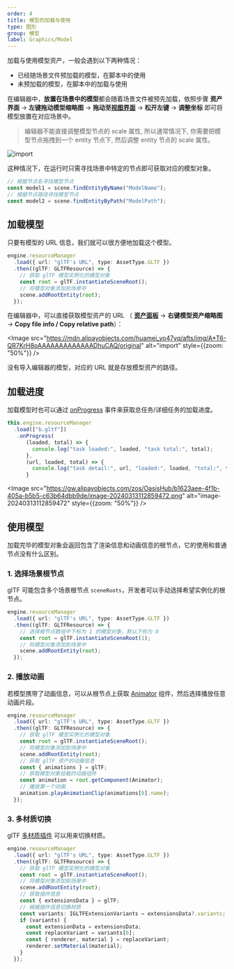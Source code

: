 ```yaml
---
order: 4
title: 模型的加载与使用
type: 图形
group: 模型
label: Graphics/Model
---
```


加载与使用模型资产，一般会遇到以下两种情况：

- 已经随场景文件预加载的模型，在脚本中的使用
- 未预加载的模型，在脚本中的加载与使用

在编辑器中，**放置在场景中的模型**都会随着场景文件被预先加载，依照步骤 **资产界面** -> **左键拖动模型缩略图** -> **拖动至[视图界面](/docs/interface/viewport)** -> **松开左键** -> **调整坐标** 即可将模型放置在对应场景中。

> 编辑器不能直接调整模型节点的 scale 属性, 所以通常情况下, 你需要把模型节点拖拽到一个 entity 节点下, 然后调整 entity 节点的 scale 属性。

<Image src="https://gw.alipayobjects.com/zos/OasisHub/8e088349-f36d-4d16-a525-bbb63fe00105/import.gif" alt="import" />

这种情况下，在运行时只需寻找场景中特定的节点即可获取对应的模型对象。

```typescript
// 根据节点名寻找模型节点
const model1 = scene.findEntityByName("ModelName");
// 根据节点路径寻找模型节点
const model2 = scene.findEntityByPath("ModelPath");
```

## 加载模型

只要有模型的 URL 信息，我们就可以很方便地加载这个模型。

```typescript
engine.resourceManager
  .load({ url: "glTF's URL", type: AssetType.GLTF })
  .then((glTF: GLTFResource) => {
    // 获取 glTF 模型实例化的模型对象
    const root = glTF.instantiateSceneRoot();
    // 将模型对象添加到场景中
    scene.addRootEntity(root);
  });
```

在编辑器中，可以直接获取模型资产的 URL （ **[资产面板](/docs/assets/interface)** -> **右键模型资产缩略图** -> **Copy file info / Copy relative path**）：

<Image src="https://mdn.alipayobjects.com/huamei_yo47yq/afts/img/A*T6-QR7KrH8oAAAAAAAAAAAAADhuCAQ/original" alt="import" style={{zoom: "50%"}} />

没有导入编辑器的模型，对应的 URL 就是存放模型资产的路径。

## 加载进度

加载模型时也可以通过 [onProgress](/apis/core/#AssetPromise-onProgress) 事件来获取总任务/详细任务的加载进度。

```typescript
this.engine.resourceManager
  .load(["b.gltf"])
   .onProgress(
      (loaded, total) => {
        console.log("task loaded:", loaded, "task total:", total);
      },
      (url, loaded, total) => {
        console.log("task detail:", url, "loaded:", loaded, "total:", total);
      }
```

<Image src="https://gw.alipayobjects.com/zos/OasisHub/b1623aee-4f1b-405a-b5b5-c63b64dbb9de/image-20240313112859472.png" alt="image-20240313112859472" style={{zoom: "50%"}} />

## 使用模型

加载完毕的模型对象会返回包含了渲染信息和动画信息的根节点，它的使用和普通节点没有什么区别。

<Playground href="/embed/gltf-basic" />

### 1. 选择场景根节点

glTF 可能包含多个场景根节点 `sceneRoots`，开发者可以手动选择希望实例化的根节点。

```typescript
engine.resourceManager
  .load({ url: "glTF's URL", type: AssetType.GLTF })
  .then((glTF: GLTFResource) => {
    // 选择根节点数组中下标为 1 的模型对象，默认下标为 0
    const root = glTF.instantiateSceneRoot(1);
    // 将模型对象添加到场景中
    scene.addRootEntity(root);
  });
```

### 2. 播放动画

若模型携带了动画信息，可以从根节点上获取 [Animator](/apis/core/#Animator) 组件，然后选择播放任意动画片段。

```typescript
engine.resourceManager
  .load({ url: "glTF's URL", type: AssetType.GLTF })
  .then((glTF: GLTFResource) => {
    // 获取 glTF 模型实例化的模型对象
    const root = glTF.instantiateSceneRoot();
    // 将模型对象添加到场景中
    scene.addRootEntity(root);
    // 获取 glTF 资产的动画信息
    const { animations } = glTF;
    // 获取模型对象挂载的动画组件
    const animation = root.getComponent(Animator);
    // 播放第一个动画
    animation.playAnimationClip(animations[0].name);
  });
```

### 3. 多材质切换

glTF [多材质插件](https://github.com/KhronosGroup/glTF/tree/master/extensions/2.0/Khronos/KHR_materials_variants) 可以用来切换材质。

```typescript
engine.resourceManager
  .load({ url: "glTF's URL", type: AssetType.GLTF })
  .then((glTF: GLTFResource) => {
    // 获取 glTF 模型实例化的模型对象
    const root = glTF.instantiateSceneRoot();
    // 将模型对象添加到场景中
    scene.addRootEntity(root);
    // 获取插件信息
    const { extensionsData } = glTF;
    // 根据插件信息切换材质
    const variants: IGLTFExtensionVariants = extensionsData?.variants;
    if (variants) {
      const extensionData = extensionsData;
      const replaceVariant = variants[0];
      const { renderer, material } = replaceVariant;
      renderer.setMaterial(material);
    }
  });
```
